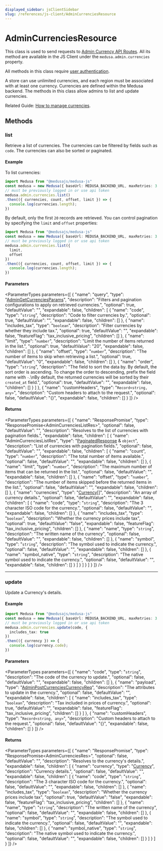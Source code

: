 ```yaml
---
displayed_sidebar: jsClientSidebar
slug: /references/js-client/AdminCurrenciesResource
---
```



# AdminCurrenciesResource

This class is used to send requests to [Admin Currency API Routes](https://docs.medusajs.com/api/admin#currencies). All its method
are available in the JS Client under the `medusa.admin.currencies` property.

All methods in this class require [user authentication](js_client.AdminAuthResource.mdx#createsession).

A store can use unlimited currencies, and each region must be associated with at least one currency.
Currencies are defined within the Medusa backend. The methods in this class allow admins to list and update currencies.

Related Guide: [How to manage currencies](https://docs.medusajs.com/modules/regions-and-currencies/admin/manage-currencies).

## Methods

### list

Retrieve a list of currencies. The currencies can be filtered by fields such as `code`. The currencies can also be sorted or paginated.

#### Example

To list currencies:

```ts
import Medusa from "@medusajs/medusa-js"
const medusa = new Medusa({ baseUrl: MEDUSA_BACKEND_URL, maxRetries: 3 })
// must be previously logged in or use api token
medusa.admin.currencies.list()
.then(({ currencies, count, offset, limit }) => {
  console.log(currencies.length);
})
```

By default, only the first `20` records are retrieved. You can control pagination by specifying the `limit` and `offset` properties:

```ts
import Medusa from "@medusajs/medusa-js"
const medusa = new Medusa({ baseUrl: MEDUSA_BACKEND_URL, maxRetries: 3 })
// must be previously logged in or use api token
medusa.admin.currencies.list({
  limit,
  offset
})
.then(({ currencies, count, offset, limit }) => {
  console.log(currencies.length);
})
```

#### Parameters

<ParameterTypes parameters={[
  {
    "name": "query",
    "type": "[AdminGetCurrenciesParams](../../medusa/classes/medusa.AdminGetCurrenciesParams.mdx)",
    "description": "Filters and pagination configurations to apply on retrieved currencies.",
    "optional": true,
    "defaultValue": "",
    "expandable": false,
    "children": [
      {
        "name": "code",
        "type": "`string`",
        "description": "Code to filter currencies by.",
        "optional": true,
        "defaultValue": "",
        "expandable": false,
        "children": []
      },
      {
        "name": "includes_tax",
        "type": "`boolean`",
        "description": "Filter currencies by whether they include tax.",
        "optional": true,
        "defaultValue": "",
        "expandable": false,
        "featureFlag": "tax_inclusive_pricing",
        "children": []
      },
      {
        "name": "limit",
        "type": "`number`",
        "description": "Limit the number of items returned in the list.",
        "optional": true,
        "defaultValue": "20",
        "expandable": false,
        "children": []
      },
      {
        "name": "offset",
        "type": "`number`",
        "description": "The number of items to skip when retrieving a list.",
        "optional": true,
        "defaultValue": "0",
        "expandable": false,
        "children": []
      },
      {
        "name": "order",
        "type": "`string`",
        "description": "The field to sort the data by. By default, the sort order is ascending. To change the order to descending, prefix the field name with `-`.\nBy default, the returned currencies will be sorted by their `created_at` field.",
        "optional": true,
        "defaultValue": "",
        "expandable": false,
        "children": []
      }
    ]
  },
  {
    "name": "customHeaders",
    "type": "`Record<string, any>`",
    "description": "Custom headers to attach to the request.",
    "optional": false,
    "defaultValue": "{}",
    "expandable": false,
    "children": []
  }
]} />

#### Returns

<ParameterTypes parameters={[
  {
    "name": "ResponsePromise",
    "type": "ResponsePromise&#60;AdminCurrenciesListRes&#62;",
    "optional": false,
    "defaultValue": "",
    "description": "Resolves to the list of currencies with pagination fields.",
    "expandable": false,
    "children": [
      {
        "name": "AdminCurrenciesListRes",
        "type": "[PaginatedResponse](../../medusa/interfaces/medusa.PaginatedResponse.mdx) & `object`",
        "description": "List of currencies with pagination fields.",
        "optional": false,
        "defaultValue": "",
        "expandable": false,
        "children": [
          {
            "name": "count",
            "type": "`number`",
            "description": "The total number of items available.",
            "optional": false,
            "defaultValue": "",
            "expandable": false,
            "children": []
          },
          {
            "name": "limit",
            "type": "`number`",
            "description": "The maximum number of items that can be returned in the list.",
            "optional": false,
            "defaultValue": "",
            "expandable": false,
            "children": []
          },
          {
            "name": "offset",
            "type": "`number`",
            "description": "The number of items skipped before the returned items in the list.",
            "optional": false,
            "defaultValue": "",
            "expandable": false,
            "children": []
          },
          {
            "name": "currencies",
            "type": "[Currency](../../entities/classes/entities.Currency.mdx)[]",
            "description": "An array of currency details.",
            "optional": false,
            "defaultValue": "",
            "expandable": false,
            "children": [
              {
                "name": "code",
                "type": "`string`",
                "description": "The 3 character ISO code for the currency.",
                "optional": false,
                "defaultValue": "",
                "expandable": false,
                "children": []
              },
              {
                "name": "includes_tax",
                "type": "`boolean`",
                "description": "Whether the currency prices include tax",
                "optional": true,
                "defaultValue": "false",
                "expandable": false,
                "featureFlag": "tax_inclusive_pricing",
                "children": []
              },
              {
                "name": "name",
                "type": "`string`",
                "description": "The written name of the currency",
                "optional": false,
                "defaultValue": "",
                "expandable": false,
                "children": []
              },
              {
                "name": "symbol",
                "type": "`string`",
                "description": "The symbol used to indicate the currency.",
                "optional": false,
                "defaultValue": "",
                "expandable": false,
                "children": []
              },
              {
                "name": "symbol_native",
                "type": "`string`",
                "description": "The native symbol used to indicate the currency.",
                "optional": false,
                "defaultValue": "",
                "expandable": false,
                "children": []
              }
            ]
          }
        ]
      }
    ]
  }
]} />

___

### update

Update a Currency's details.

#### Example

```ts
import Medusa from "@medusajs/medusa-js"
const medusa = new Medusa({ baseUrl: MEDUSA_BACKEND_URL, maxRetries: 3 })
// must be previously logged in or use api token
medusa.admin.currencies.update(code, {
  includes_tax: true
})
.then(({ currency }) => {
  console.log(currency.code);
})
```

#### Parameters

<ParameterTypes parameters={[
  {
    "name": "code",
    "type": "`string`",
    "description": "The code of the currency to update.",
    "optional": false,
    "defaultValue": "",
    "expandable": false,
    "children": []
  },
  {
    "name": "payload",
    "type": "[AdminPostCurrenciesCurrencyReq](../../medusa/classes/medusa.AdminPostCurrenciesCurrencyReq.mdx)",
    "description": "The attributes to update in the currency.",
    "optional": false,
    "defaultValue": "",
    "expandable": false,
    "children": [
      {
        "name": "includes_tax",
        "type": "`boolean`",
        "description": "Tax included in prices of currency.",
        "optional": true,
        "defaultValue": "",
        "expandable": false,
        "featureFlag": "tax_inclusive_pricing",
        "children": []
      }
    ]
  },
  {
    "name": "customHeaders",
    "type": "`Record<string, any>`",
    "description": "Custom headers to attach to the request.",
    "optional": false,
    "defaultValue": "{}",
    "expandable": false,
    "children": []
  }
]} />

#### Returns

<ParameterTypes parameters={[
  {
    "name": "ResponsePromise",
    "type": "ResponsePromise&#60;AdminCurrenciesRes&#62;",
    "optional": false,
    "defaultValue": "",
    "description": "Resolves to the currency's details.",
    "expandable": false,
    "children": [
      {
        "name": "currency",
        "type": "[Currency](../../entities/classes/entities.Currency.mdx)",
        "description": "Currency details.",
        "optional": false,
        "defaultValue": "",
        "expandable": false,
        "children": [
          {
            "name": "code",
            "type": "`string`",
            "description": "The 3 character ISO code for the currency.",
            "optional": false,
            "defaultValue": "",
            "expandable": false,
            "children": []
          },
          {
            "name": "includes_tax",
            "type": "`boolean`",
            "description": "Whether the currency prices include tax",
            "optional": true,
            "defaultValue": "false",
            "expandable": false,
            "featureFlag": "tax_inclusive_pricing",
            "children": []
          },
          {
            "name": "name",
            "type": "`string`",
            "description": "The written name of the currency",
            "optional": false,
            "defaultValue": "",
            "expandable": false,
            "children": []
          },
          {
            "name": "symbol",
            "type": "`string`",
            "description": "The symbol used to indicate the currency.",
            "optional": false,
            "defaultValue": "",
            "expandable": false,
            "children": []
          },
          {
            "name": "symbol_native",
            "type": "`string`",
            "description": "The native symbol used to indicate the currency.",
            "optional": false,
            "defaultValue": "",
            "expandable": false,
            "children": []
          }
        ]
      }
    ]
  }
]} />

